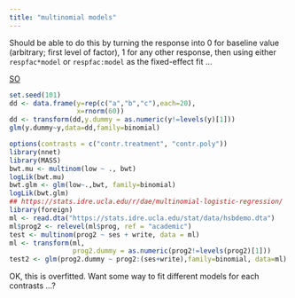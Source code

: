 ```yaml
---
title: "multinomial models"
---
```


Should be able to do this by turning the response into 0 for baseline value (arbitrary; first level of factor), 1 for any other response, then using either `respfac*model` or `respfac:model` as the fixed-effect fit ...

[SO](https://stats.stackexchange.com/questions/24705/can-i-use-glm-algorithms-to-do-a-multinomial-logistic-regression)

```r
set.seed(101)
dd <- data.frame(y=rep(c("a","b","c"),each=20),
                 x=rnorm(60))
dd <- transform(dd,y.dummy = as.numeric(y!=levels(y)[1]))
glm(y.dummy~y,data=dd,family=binomial)
```

```r
options(contrasts = c("contr.treatment", "contr.poly"))
library(nnet)
library(MASS)
bwt.mu <- multinom(low ~ ., bwt)
logLik(bwt.mu)
bwt.glm <- glm(low~.,bwt, family=binomial)
logLik(bwt.glm)
## https://stats.idre.ucla.edu/r/dae/multinomial-logistic-regression/
library(foreign)
ml <- read.dta("https://stats.idre.ucla.edu/stat/data/hsbdemo.dta")
ml$prog2 <- relevel(ml$prog, ref = "academic")
test <- multinom(prog2 ~ ses + write, data = ml)
ml <- transform(ml,
                prog2.dummy = as.numeric(prog2!=levels(prog2)[1]))
test2 <- glm(prog2.dummy ~ prog2:(ses+write),family=binomial, data=ml)
```
OK, this is overfitted.  Want some way to fit different models for
each contrasts ...?
